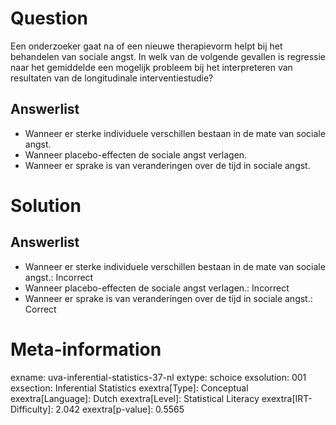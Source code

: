 Question
========

Een onderzoeker gaat na of een nieuwe therapievorm helpt bij het
behandelen van sociale angst. In welk van de volgende gevallen is
regressie naar het gemiddelde een mogelijk probleem bij het
interpreteren van resultaten van de longitudinale interventiestudie?

Answerlist
----------

* Wanneer er sterke individuele verschillen bestaan in de mate van sociale angst.
* Wanneer placebo-effecten de sociale angst verlagen.
* Wanneer er sprake is van veranderingen over de tijd in sociale angst.

Solution
========

Answerlist
----------

* Wanneer er sterke individuele verschillen bestaan in de mate van sociale angst.: Incorrect
* Wanneer placebo-effecten de sociale angst verlagen.: Incorrect
* Wanneer er sprake is van veranderingen over de tijd in sociale angst.: Correct

Meta-information
================
exname: uva-inferential-statistics-37-nl
extype: schoice
exsolution: 001
exsection: Inferential Statistics
exextra[Type]: Conceptual
exextra[Language]: Dutch
exextra[Level]: Statistical Literacy
exextra[IRT-Difficulty]: 2.042
exextra[p-value]: 0.5565
